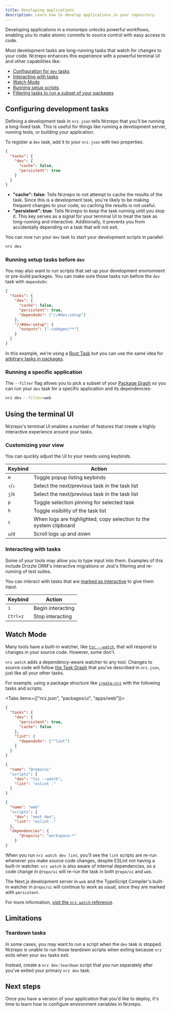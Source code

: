 ```yaml
---
title: Developing applications
description: Learn how to develop applications in your repository.
---
```



Developing applications in a monorepo unlocks powerful workflows, enabling you to make atomic commits to source control with easy access to code.

Most development tasks are long-running tasks that watch for changes to your code. Nrzrepo enhances this experience with a powerful terminal UI and other capabilities like:

- [Configuration for `dev` tasks](#configuring-development-tasks)
- [Interacting with tasks](#interacting-with-tasks)
- [Watch Mode](#watch-mode)
- [Running setup scripts](#running-setup-tasks-before-dev)
- [Filtering tasks to run a subset of your packages](#running-a-specific-application)

## Configuring development tasks

Defining a development task in `nrz.json` tells Nrzrepo that you'll be running a long-lived task. This is useful for things like running a development server, running tests, or building your application.

To register a `dev` task, add it to your `nrz.json` with two properties:

```json title="./nrz.json"
{
  "tasks": {
    "dev": {
      "cache": false,
      "persistent": true
    }
  }
}
```

- **"cache": false**: Tells Nrzrepo to not attempt to cache the results of the task. Since this is a development task, you're likely to be making frequent changes to your code, so caching the results is not useful.
- **"persistent": true**: Tells Nrzrepo to keep the task running until you stop it. This key serves as a signal for your terminal UI to treat the task as long-running and interactive. Additionally, it prevents you from accidentally depending on a task that will not exit.

You can now run your `dev` task to start your development scripts in parallel:

```bash title="Terminal"
nrz dev
```

### Running setup tasks before `dev`

You may also want to run scripts that set up your development environment or pre-build packages. You can make sure those tasks run before the `dev` task with `dependsOn`:

```json title="./nrz.json"
{
  "tasks": {
    "dev": {
      "cache": false,
      "persistent": true,
      "dependsOn": ["//#dev:setup"]
    },
    "//#dev:setup": {
      "outputs": [".codegen/**"]
    }
  }
}
```

In this example, we're using a [Root Task](/repo/docs/crafting-your-repository/configuring-tasks#registering-root-tasks) but you can use the same idea for [arbitrary tasks in packages](/repo/docs/crafting-your-repository/configuring-tasks#depending-on-a-specific-task-in-a-specific-package).

### Running a specific application

The `--filter` flag allows you to pick a subset of your [Package Graph](/repo/docs/core-concepts/package-and-task-graph#package-graph) so you can run your `dev` task for a specific application and its dependencies:

```bash title="Terminal"
nrz dev --filter=web
```

## Using the terminal UI

Nrzrepo's terminal UI enables a number of features that create a highly interactive experience around your tasks.

### Customizing your view

You can quickly adjust the UI to your needs using keybinds.

| Keybind | Action                                                            |
| ------- | ----------------------------------------------------------------- |
| `m`     | Toggle popup listing keybinds                                     |
| `↑`/`↓` | Select the next/previous task in the task list                    |
| `j`/`k` | Select the next/previous task in the task list                    |
| `p`     | Toggle selection pinning for selected task                        |
| `h`     | Toggle visibility of the task list                                |
| `c`     | When logs are highlighted, copy selection to the system clipboard |
| `u`/`d` | Scroll logs `u`p and `d`own                                       |

### Interacting with tasks

Some of your tools may allow you to type input into them. Examples of this include Drizzle ORM's interactive migrations or Jest's filtering and re-running of test suites.

You can interact with tasks that are [marked as interactive](/repo/docs/reference/configuration#interactive) to give them input.

| Keybind  | Action            |
| -------- | ----------------- |
| `i`      | Begin interacting |
| `Ctrl+z` | Stop interacting  |

## Watch Mode

Many tools have a built-in watcher, like [`tsc --watch`](https://www.typescriptlang.org/docs/handbook/compiler-options.html#compiler-options),
that will respond to changes in your source code. However, some don't.

`nrz watch` adds a dependency-aware watcher to any tool. Changes to source code will follow [the Task Graph](/repo/docs/core-concepts/package-and-task-graph#task-graph) that you've described in `nrz.json`, just like all your other tasks.

For example, using a package structure like [`create-nrz`](/repo/docs/reference/create-nrz) with the following tasks and scripts:

<Tabs items={["nrz.json", "packages/ui", "apps/web"]}>
<Tab value="nrz.json">

```json title="nrz.json"
{
  "tasks": {
    "dev": {
      "persistent": true,
      "cache": false
    },
    "lint": {
      "dependsOn": ["^lint"]
    }
  }
}
```

</Tab>

<Tab value="packages/ui">

```json title="nrz.json"
{
  "name": "@repo/ui"
  "scripts": {
    "dev": "tsc --watch",
    "lint": "eslint ."
  }
}
```

</Tab>

<Tab value="apps/web">

```json title="nrz.json"
{
  "name": "web"
  "scripts": {
    "dev": "next dev",
    "lint": "eslint ."
  },
  "dependencies": {
      "@repo/ui": "workspace:*"
    }
}
```

</Tab>
</Tabs>

When you run `nrz watch dev lint`, you'll see the `lint` scripts are re-run whenever you make source code changes, despite ESLint not having a built-in watcher. `nrz watch` is also aware of internal dependencies, so a code change in `@repo/ui` will re-run the task in both `@repo/ui` and `web`.

The Next.js development server in `web` and the TypeScript Compiler's built-in watcher in `@repo/ui` will continue to work as usual, since they are marked with `persistent`.

For more information, [visit the `nrz watch` reference](/repo/docs/reference/watch).

## Limitations

### Teardown tasks

In some cases, you may want to run a script when the `dev` task is stopped. Nrzrepo is unable to run those teardown scripts when exiting because `nrz` exits when your `dev` tasks exit.

Instead, create a `nrz dev:teardown` script that you run separately after you've exited your primary `nrz dev` task.

## Next steps

Once you have a version of your application that you'd like to deploy, it's time to learn how to configure environment variables in Nrzrepo.
